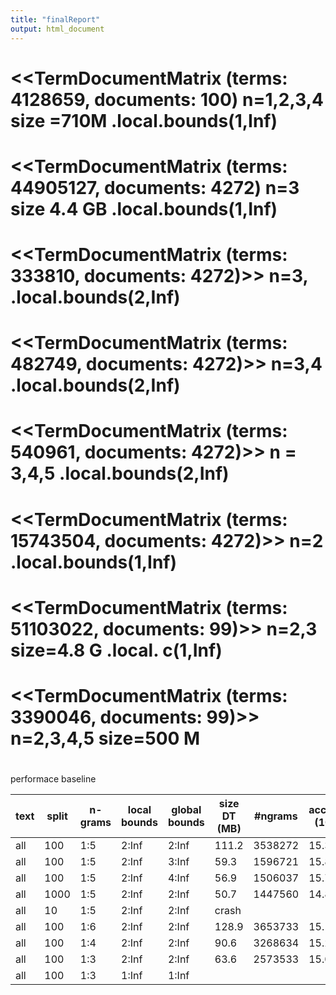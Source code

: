 ```yaml
---
title: "finalReport"
output: html_document
---
```


# <<TermDocumentMatrix (terms: 4128659, documents: 100)  n=1,2,3,4   size =710M .local.bounds(1,Inf)  #
# <<TermDocumentMatrix (terms: 44905127, documents: 4272) n=3 size 4.4 GB .local.bounds(1,Inf) 
# <<TermDocumentMatrix (terms: 333810, documents: 4272)>> n=3, .local.bounds(2,Inf)  
# <<TermDocumentMatrix (terms: 482749, documents: 4272)>> n=3,4 .local.bounds(2,Inf)  
# <<TermDocumentMatrix (terms: 540961, documents: 4272)>>  n = 3,4,5 .local.bounds(2,Inf) 
# <<TermDocumentMatrix (terms: 15743504, documents: 4272)>> n=2   .local.bounds(1,Inf) 
# <<TermDocumentMatrix (terms: 51103022, documents: 99)>>   n=2,3 size=4.8 G .local. c(1,Inf) 
# <<TermDocumentMatrix (terms: 3390046, documents: 99)>>  n=2,3,4,5 size=500 M


#
performace baseline


  
text  | split | n-grams | local bounds | global bounds | size DT (MB) | #ngrams  | accuracy (1000) | accuracy(62213) | time for prediction (ms)
----- | ----- | ------- | ------------ | ------------- | ------------ | -------- | --------------- | --------------- | ------------------------
all   |  100  | 1:5     |  2:Inf       |   2:Inf       |  111.2       | 3538272  |  15.3223        |   13.9988       |  56.33453
all   |  100  | 1:5     |  2:Inf       |   3:Inf       |  59.3        | 1596721  |  15.8833        |                 |  57.31927  
all   |  100  | 1:5     |  2:Inf       |   4:Inf       |  56.9        | 1506037  |  15.7914        |                 |  57.18853  
all   | 1000  | 1:5     |  2:Inf       |   2:Inf       |  50.7        | 1447560  |  14.8900        |                 |  47.41283
all   | 10    | 1:5     |  2:Inf       |   2:Inf       |  crash       |          |                 |                 |  
all   |  100  | 1:6     |  2:Inf       |   2:Inf       |  128.9       | 3653733  |  15.1476        |                 |  56.33453
all   |  100  | 1:4     |  2:Inf       |   2:Inf       |  90.6        | 3268634  |  15.2395        |                 |  
all   |  100  | 1:3     |  2:Inf       |   2:Inf       |  63.6        | 2573533  |  15.0648        |                 |  
all   |  100  | 1:3     |  1:Inf       |   1:Inf       |              |          |                 |                 |  